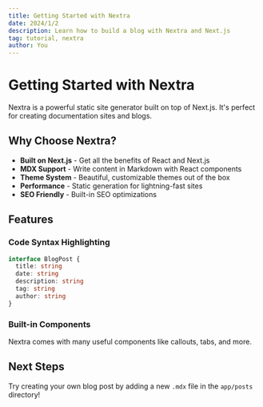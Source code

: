 ```yaml
---
title: Getting Started with Nextra
date: 2024/1/2
description: Learn how to build a blog with Nextra and Next.js
tag: tutorial, nextra
author: You
---
```


# Getting Started with Nextra

Nextra is a powerful static site generator built on top of Next.js. It's perfect for creating documentation sites and blogs.

## Why Choose Nextra?

- **Built on Next.js** - Get all the benefits of React and Next.js
- **MDX Support** - Write content in Markdown with React components
- **Theme System** - Beautiful, customizable themes out of the box
- **Performance** - Static generation for lightning-fast sites
- **SEO Friendly** - Built-in SEO optimizations

## Features

### Code Syntax Highlighting

```typescript
interface BlogPost {
  title: string
  date: string
  description: string
  tag: string
  author: string
}
```

### Built-in Components

Nextra comes with many useful components like callouts, tabs, and more.

## Next Steps

Try creating your own blog post by adding a new `.mdx` file in the `app/posts` directory!